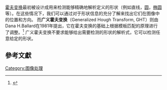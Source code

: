 {{FeatureDetectionCompVisNavbox}}
{{Expand English|time=2017-02-27T04:04:47+00:00}}
{{expand|time=2017-02-27T04:04:47+00:00}}
[[霍夫变换|霍夫变换]]最初被设计成用来检测能够精确地解析定义的形状（例如直线，[[圆|圆]]，[[椭圆|椭圆]]等）。在这些情况下，我们可以通过对于形状信息的充分了解来找出它们在图像中的位置和方向。 而'''广义霍夫变换'''（Generalized Hough Transform, GHT）则由Dana H.Ballard在1981年提出，它在霍夫变换的基础上根据模板匹配的原理进行了调整。<ref>{{Cite web |url=http://www.cs.utexas.edu/~dana/HoughT.pdf |title=D.H. Ballard, "Generalizing the Hough Transform to Detect Arbitrary Shapes", Pattern Recognition, Vol.13, No.2, p.111-122, 1981 |accessdate=2017-02-27 |archive-date=2017-11-18 |archive-url=https://web.archive.org/web/20171118071914/http://www.cs.utexas.edu/~dana/HoughT.pdf |dead-url=no }}</ref> 广义霍夫变换不要求能够给出需要检测的形状的解析式，它可以检测任意给定的形状。

== 參考文獻 ==
<references />
[[Category:图像处理|Category:图像处理]]
